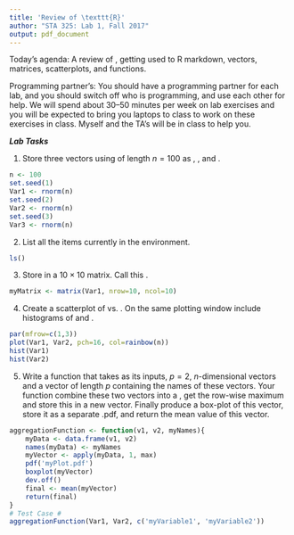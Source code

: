 ```yaml
---
title: 'Review of \texttt{R}'
author: "STA 325: Lab 1, Fall 2017"
output: pdf_document
---
```


Today's agenda: A review of \texttt{R}, getting used to R markdown, vectors, matrices, scatterplots, and functions. 

Programming partner's:
You should have a programming partner for each lab, and you should switch off who is programming, and use each other for help. We will spend about 30--50 minutes per week on lab exercises and you will be expected to bring you laptops to class to work on these exercises in class. Myself and the TA's will be in class to help you. 

***Lab Tasks***

1. Store three vectors using \textsf{rnorm()} of length $n = 100$ as \textsf{Var1}, \textsf{Var2}, and \textsf{Var3}.

```r
n <- 100
set.seed(1)
Var1 <- rnorm(n)
set.seed(2)
Var2 <- rnorm(n)
set.seed(3)
Var3 <- rnorm(n)
```

2. List all the items currently in the environment.

```r
ls()
```

3. Store \textsf{Var1} in a $10 \times 10$ matrix. Call this \textsf{myMatrix}.

```r
myMatrix <- matrix(Var1, nrow=10, ncol=10)
```

4. Create a scatterplot of \textsf{Var1} vs. \textsf{Var2}. On the same plotting window include histograms of \textsf{Var1} and \textsf{Var2}.

```r
par(mfrow=c(1,3))
plot(Var1, Var2, pch=16, col=rainbow(n))
hist(Var1)
hist(Var2)
```

5. Write a function that takes as its inputs, $p = 2$, $n$-dimensional vectors and a vector of length $p$ containing the names of these vectors. Your function combine these two vectors into a \textsf{data.frame()}, get the row-wise maximum and store this in a new vector. Finally produce a box-plot of this vector, store it as a separate .pdf, and return the mean value of this vector.

```r
aggregationFunction <- function(v1, v2, myNames){
	myData <- data.frame(v1, v2)
	names(myData) <- myNames
	myVector <- apply(myData, 1, max)
	pdf('myPlot.pdf')
	boxplot(myVector)
	dev.off()
	final <- mean(myVector)
	return(final)
}
# Test Case #
aggregationFunction(Var1, Var2, c('myVariable1', 'myVariable2'))
```

